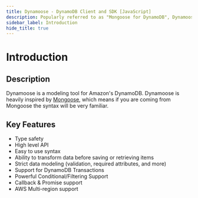 ```yaml
---
title: Dynamoose - DynamoDB Client and SDK [JavaScript]
description: Popularly referred to as "Mongoose for DynamoDB", Dynamoose is a JavaScript client and SDK for Amazon DynamoDB.
sidebar_label: Introduction
hide_title: true
---
```


# Introduction

## Description

Dynamoose is a modeling tool for Amazon's DynamoDB. Dynamoose is heavily inspired by [Mongoose](https://mongoosejs.com/), which means if you are coming from Mongoose the syntax will be very familiar.

## Key Features

- Type safety
- High level API
- Easy to use syntax
- Ability to transform data before saving or retrieving items
- Strict data modeling (validation, required attributes, and more)
- Support for DynamoDB Transactions
- Powerful Conditional/Filtering Support
- Callback & Promise support
- AWS Multi-region support
